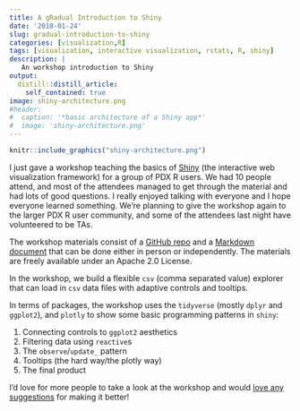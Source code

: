 ```yaml
---
title: A gRadual Introduction to Shiny
date: '2018-01-24'
slug: gradual-introduction-to-shiny
categories: [visualization,R]
tags: [visualization, interactive visualization, rstats, R, shiny]
description: |
   An workshop introduction to Shiny   
output:
  distill::distill_article:
    self_contained: true
image: shiny-architecture.png
#header:
#  caption: '*basic architecture of a Shiny app*'
#  image: 'shiny-architecture.png'
---
```


```r
knitr::include_graphics("shiny-architecture.png")
```

I just gave a workshop teaching the basics of [Shiny](https://shiny.rstudio.com) (the interactive web visualization framework) for a group of PDX R users. We had 10 people attend, and most of the attendees managed to get through the material and had lots of good questions. I really enjoyed talking with everyone and I hope everyone learned something. We're planning to give the workshop again to the larger PDX R user community, and some of the attendees last night have volunteered to be TAs. 

The workshop materials consist of a [GitHub repo](https://github.com/laderast/gradual_shiny) and a [Markdown document](https://laderast.github.io/gradual_shiny/) that can be done either in person or independently. The materials are freely available under an Apache 2.0 License. 

In the workshop, we build a flexible `csv` (comma separated value) explorer that can load in `csv` data files with adaptive controls and tooltips.  

In terms of packages, the workshop uses the `tidyverse` (mostly `dplyr` and `ggplot2`), and `plotly` to show some basic programming patterns in `shiny`:

1. Connecting controls to `ggplot2` aesthetics
2. Filtering data using `reactive`s
3. The `observe`/`update_` pattern
4. Tooltips (the hard way/the plotly way)
5. The final product

I'd love for more people to take a look at the workshop and would [love any suggestions](https://github.com/laderast/gradual_shiny/issues/2) for making it better!

